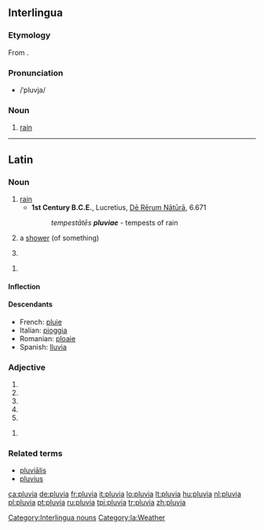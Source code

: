 ==Interlingua==

===Etymology===
From {{etyl|la|ia}} {{term|pluvia||rain|lang=la}}.

===Pronunciation===
* /ˈpluvja/

===Noun===
{{ia-noun|s}}

# [[rain]]

[[Category:Interlingua nouns]]

----

==Latin==

===Noun===
{{la-noun|pluvia|pluviae|pluviae|f|first}}

# [[rain]]
#* '''1st Century B.C.E.''', Lucretius, [[w:On the Nature of Things|Dē Rērum Nātūrā]], 6.671
#*: ''tempestātēs '''pluviae''''' - tempests of rain
# {{italbrac|later}} a [[shower]] (of something)
# {{inflection of|pluvia||voc|s|lang=la}}

{{infl|la|noun form|head=pluviā|g=f}}

# {{inflection of|pluvia||abl|s|lang=la}}

====Inflection====
{{ladecl1}}
{{la-decl-1st|pluvi}}

====Descendants====
* French: [[pluie]]
* Italian: [[pioggia]]
* Romanian: [[ploaie]]
* Spanish: [[lluvia]]

===Adjective===
{{la-adj-form|pluvia}}

# {{inflection of|pluvius||f|nom|s|lang=la}}
# {{inflection of|pluvius||f|voc|s|lang=la}}
# {{inflection of|pluvius||n|nom|p|lang=la}}
# {{inflection of|pluvius||n|acc|p|lang=la}}
# {{inflection of|pluvius||n|voc|p|lang=la}}

{{infl|la|adjective form|head=pluviā}}

# {{inflection of|pluvius||f|abl|s|lang=la}}

===Related terms===
* [[pluvialis|pluviālis]]
* [[pluvius]]

[[Category:la:Weather]]

[[ca:pluvia]]
[[de:pluvia]]
[[fr:pluvia]]
[[it:pluvia]]
[[lo:pluvia]]
[[lt:pluvia]]
[[hu:pluvia]]
[[nl:pluvia]]
[[pl:pluvia]]
[[pt:pluvia]]
[[ru:pluvia]]
[[tpi:pluvia]]
[[tr:pluvia]]
[[zh:pluvia]]